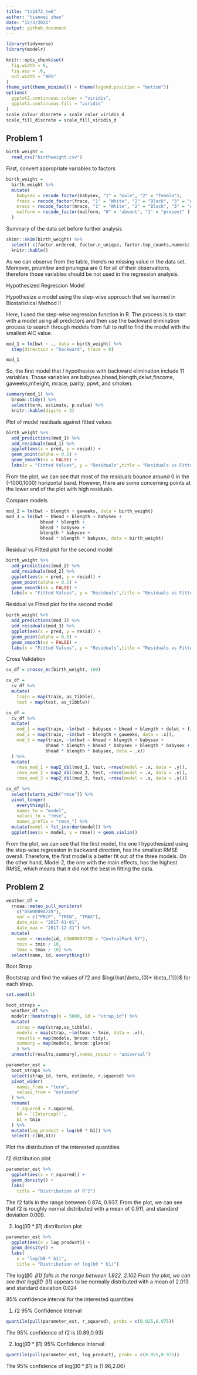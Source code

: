 ```yaml
---
title: "tz2472_hw6"
author: "tianwei zhao"
date: "12/3/2021"
output: github_document
---
```


```r
library(tidyverse)
library(modelr)

knitr::opts_chunk$set(
  fig.width = 6,
  fig.asp = .6,
  out.width = "90%"
)
theme_set(theme_minimal() + theme(legend.position = "bottom"))
options(
  ggplot2.continuous.colour = "viridis",
  ggplot2.continuous.fill = "viridis"
)
scale_colour_discrete = scale_color_viridis_d
scale_fill_discrete = scale_fill_viridis_d
```

##  Problem 1


```r
birth_weight = 
  read_csv("birthweight.csv")
```


First, convert appropriate variables to factors

```r
birth_weight =
  birth_weight %>% 
  mutate(
    babysex = recode_factor(babysex, "1" = "male", "2" = "female"),
    frace = recode_factor(frace, "1" = "White", "2" = "Black", "3" = "Asian", "4" = "Puerto Rican", "8" = "Other", "9" = "Unkown"),
    mrace = recode_factor(mrace, "1" = "White", "2" = "Black", "3" = "Asian", "4" = "Puerto Rican", "8" = "Other"),
    malform = recode_factor(malform, "0" = "absent", "1" = "present" )
  )
```


Summary of the data set before further analysis

```r
skimr::skim(birth_weight) %>% 
  select(-c(factor.ordered, factor.n_unique, factor.top_counts,numeric.hist)) %>% 
  knitr::kable()
```


As we can observe from the table, there’s no missing value in the data set. Moreover, pnumlbw and pnumgsa are 0 for all of their observations, therefore those variables should be not used in the regression analysis.

Hypothesized Regression Model

Hypothesize a model using the step-wise approach that we learned in Biostatistical Method I!

Here, I used the step-wise regression function in R. The process is to start with a model using all predictors and then use the backward elimination process to search through models from full to null to find the model with the smallest AIC value.


```r
mod_1 = lm(bwt ~ ., data = birth_weight) %>% 
  step(direction = "backward", trace = 0)

mod_1
```

So, the first model that I hypothesize with backward elimination include 11 variables. Those variables are babysex,bhead,blength,delwt,fincome, gaweeks,mheight, mrace, parity, ppwt, and smoken.

```r
summary(mod_1) %>% 
  broom::tidy() %>% 
  select(term, estimate, p.value) %>%
  knitr::kable(digits = 3)
```

Plot of model residuals against fitted values

```r
birth_weight %>% 
  add_predictions(mod_1) %>% 
  add_residuals(mod_1) %>%
  ggplot(aes(x = pred, y = resid)) +
  geom_point(alpha = 0.5) + 
  geom_smooth(se = FALSE) +
  labs(x = "Fitted Values", y = "Residuals",title = "Residuals vs Fitted 1")
```

From the plot, we can see that most of the residuals bounce around 0 in the (-1000,1000) horizontal band. However, there are some concerning points at the lower end of the plot with high residuals.


Compare models

```r
mod_2 = lm(bwt ~ blength + gaweeks, data = birth_weight)
mod_3 = lm(bwt ~ bhead + blength + babysex + 
             bhead * blength + 
             bhead * babysex + 
             blength * babysex + 
             bhead * blength * babysex, data = birth_weight)
```


Residual vs Fitted plot for the second model

```r
birth_weight %>% 
  add_predictions(mod_2) %>% 
  add_residuals(mod_2) %>%
  ggplot(aes(x = pred, y = resid)) +
  geom_point(alpha = 0.5) + 
  geom_smooth(se = FALSE) +
  labs(x = "Fitted Values", y = "Residuals",title = "Residuals vs Fitted 2")
```

Residual vs Fitted plot for the second model

```r
birth_weight %>% 
  add_predictions(mod_3) %>% 
  add_residuals(mod_3) %>%
  ggplot(aes(x = pred, y = resid)) +
  geom_point(alpha = 0.5) + 
  geom_smooth(se = FALSE) +
  labs(x = "Fitted Values", y = "Residuals",title = "Residuals vs Fitted 3")
```

Cross Validation

```r
cv_df = crossv_mc(birth_weight, 100) 

cv_df =
  cv_df %>% 
  mutate(
    train = map(train, as_tibble),
    test = map(test, as_tibble))

cv_df = 
  cv_df %>% 
  mutate(
    mod_1 = map(train, ~lm(bwt ~ babysex + bhead + blength + delwt + fincome + gaweeks + mheight + mrace + parity + ppwt + smoken, data = .x)),
    mod_2 = map(train, ~lm(bwt ~ blength + gaweeks, data = .x)),
    mod_3 = map(train, ~lm(bwt ~ bhead + blength + babysex + 
               bhead * blength + bhead * babysex + blength * babysex + 
               bhead * blength * babysex, data = .x))
  ) %>% 
  mutate(
    rmse_mod_1 = map2_dbl(mod_1, test, ~rmse(model = .x, data = .y)),
    rmse_mod_2 = map2_dbl(mod_2, test, ~rmse(model = .x, data = .y)),
    rmse_mod_3 = map2_dbl(mod_3, test, ~rmse(model = .x, data = .y)))
```


```r
cv_df %>% 
  select(starts_with("rmse")) %>% 
  pivot_longer(
    everything(),
    names_to = "model", 
    values_to = "rmse",
    names_prefix = "rmse_") %>% 
  mutate(model = fct_inorder(model)) %>% 
  ggplot(aes(x = model, y = rmse)) + geom_violin()
```

From the plot, we can see that the first model, the one I hypothesized using the step-wise regression in backward direction, has the smallest RMSE overall. Therefore, the first model is a better fit out of the three models. On the other hand, Model 2, the one with the main effects, has the highest RMSE, which means that it did not the best in fitting the data.




##  Problem 2 

```r
weather_df = 
  rnoaa::meteo_pull_monitors(
    c("USW00094728"),
    var = c("PRCP", "TMIN", "TMAX"), 
    date_min = "2017-01-01",
    date_max = "2017-12-31") %>%
  mutate(
    name = recode(id, USW00094728 = "CentralPark_NY"),
    tmin = tmin / 10,
    tmax = tmax / 10) %>%
  select(name, id, everything())
```

Boot Strap

Bootstrap and find the values of r̂2 and $log(\hat{\beta_{0}* \beta_{1}})$ for each strap.

```r
set.seed(1)

boot_straps =
  weather_df %>% 
  modelr::bootstrap(n = 5000, id = "strap_id") %>% 
  mutate(
    strap = map(strap,as_tibble),
    models = map(strap, ~lm(tmax ~ tmin, data = .x)),
    results = map(models, broom::tidy),
    summary = map(models, broom::glance)
    ) %>% 
  unnest(c(results,summary),names_repair = "universal")

parameter_est = 
  boot_straps %>% 
  select(strap_id, term, estimate, r.squared) %>% 
  pivot_wider(
    names_from = "term",
    values_from = "estimate"
  ) %>% 
  rename(
    r_squared = r.squared,
    b0 = `(Intercept)`,
    b1 = tmin
  ) %>% 
  mutate(log_product = log(b0 * b1)) %>% 
  select(-c(b0,b1))

```

Plot the distribution of the interested quantities

r̂2 distribution plot

```r
parameter_est %>%
  ggplot(aes(x = r_squared)) +
  geom_density() +
  labs(
    title = "Distribution of R^2")

```


The r̂2 falls in the range between 0.874, 0.937. From the plot, we can see that r̂2 is roughly normal distributed with a mean of 0.911, and standard deviation 0.009.

2. log(β̂0 * β̂1) distribution plot

```r
parameter_est %>%
  ggplot(aes(x = log_product)) +
  geom_density() +
  labs(
    x = "log(b0 * b1)",
    title = "Distribution of log(b0 * b1)")

```

The log(β̂0 * β̂1) falls in the range between 1.922, 2.102.From the plot, we can see that log(β̂0 * β̂1) appears to be normally distributed with a mean of 2.013 and standard deviation 0.024

95% confidence interval for the interested quantities

1. r̂2 95% Confidence Interval

```r
quantile(pull(parameter_est, r_squared), probs = c(0.025,0.975))

```

The 95% confidence of r̂2 is (0.89,0.93)

2. log(β̂0 * β̂1) 95% Confidence Interval

```r
quantile(pull(parameter_est, log_product), probs = c(0.025,0.975))

```

The 95% confidence of log(β̂0 * β̂1) is (1.96,2.06)